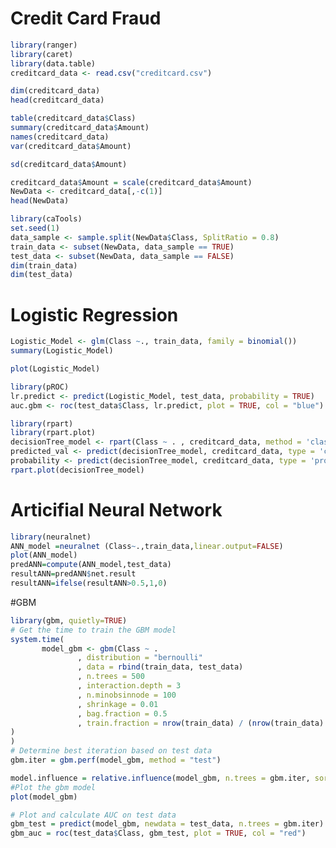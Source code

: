 
# Credit Card Fraud

```r
library(ranger)
library(caret)
library(data.table)
creditcard_data <- read.csv("creditcard.csv")
```

```r
dim(creditcard_data)
head(creditcard_data)
```

```r
table(creditcard_data$Class)
summary(creditcard_data$Amount)
names(creditcard_data)
var(creditcard_data$Amount)
```
```r
sd(creditcard_data$Amount)
```

```r
creditcard_data$Amount = scale(creditcard_data$Amount)
NewData <- creditcard_data[,-c(1)]
head(NewData)
```
```r
library(caTools)
set.seed(1)
data_sample <- sample.split(NewData$Class, SplitRatio = 0.8)
train_data <- subset(NewData, data_sample == TRUE)
test_data <- subset(NewData, data_sample == FALSE)
dim(train_data)
dim(test_data)
```

# Logistic Regression
```r
Logistic_Model <- glm(Class ~., train_data, family = binomial())
summary(Logistic_Model)
```
```r
plot(Logistic_Model)
```

```r
library(pROC)
lr.predict <- predict(Logistic_Model, test_data, probability = TRUE)
auc.gbm <- roc(test_data$Class, lr.predict, plot = TRUE, col = "blue")
```

```r
library(rpart)
library(rpart.plot)
decisionTree_model <- rpart(Class ~ . , creditcard_data, method = 'class')
predicted_val <- predict(decisionTree_model, creditcard_data, type = 'class')
probability <- predict(decisionTree_model, creditcard_data, type = 'prob')
rpart.plot(decisionTree_model)
```



# Articifial Neural Network
```r
library(neuralnet)
ANN_model =neuralnet (Class~.,train_data,linear.output=FALSE)
plot(ANN_model)
predANN=compute(ANN_model,test_data)
resultANN=predANN$net.result
resultANN=ifelse(resultANN>0.5,1,0)
```

#GBM
```r
library(gbm, quietly=TRUE)
# Get the time to train the GBM model
system.time(
       model_gbm <- gbm(Class ~ .
               , distribution = "bernoulli"
               , data = rbind(train_data, test_data)
               , n.trees = 500
               , interaction.depth = 3
               , n.minobsinnode = 100
               , shrinkage = 0.01
               , bag.fraction = 0.5
               , train.fraction = nrow(train_data) / (nrow(train_data) + nrow(test_data))
)
)
# Determine best iteration based on test data
gbm.iter = gbm.perf(model_gbm, method = "test")
```

```r
model.influence = relative.influence(model_gbm, n.trees = gbm.iter, sort. = TRUE)
#Plot the gbm model
plot(model_gbm)
```

```r
# Plot and calculate AUC on test data
gbm_test = predict(model_gbm, newdata = test_data, n.trees = gbm.iter)
gbm_auc = roc(test_data$Class, gbm_test, plot = TRUE, col = "red")
```

